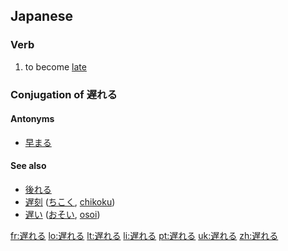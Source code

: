 ==Japanese==
{{ja-kanjitab|遅}}

===Verb===
{{ja-verb|kk|type=2|tr=intrans|hira=おくれる|rom=okureru}}

# to become [[late]]

===Conjugation of 遅れる===
{{ja-ichi|遅れ|おくれ|okure}}

====Antonyms====
* [[早まる]]

====See also====
* [[後れる]]
* [[遅刻]] ([[ちこく]], [[chikoku]])
* [[遅い]] ([[おそい]], [[osoi]])

[[fr:遅れる]]
[[lo:遅れる]]
[[lt:遅れる]]
[[li:遅れる]]
[[pt:遅れる]]
[[uk:遅れる]]
[[zh:遅れる]]